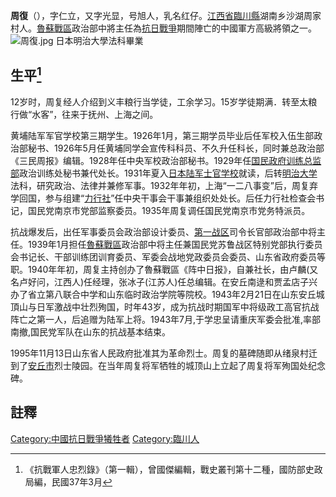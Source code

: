 '''周復'''（{{bd|1901年|3月15日|1943年|2月|}}），字仁立，又字光显，号旭人，乳名红仔。[[江西省|江西省]][[臨川縣|臨川縣]]湖南乡沙湖周家村人。[[魯蘇戰區|魯蘇戰區]]政治部中將主任為[[抗日戰爭|抗日戰爭]]期間陣亡的中國軍方高級將領之一。
[[File:周復.jpg|thumb]]
日本明治大學法科畢業
== 生平<ref>《抗戰軍人忠烈錄》（第一輯），曾國傑編輯，戰史叢刊第十二種，國防部史政局編，民國37年3月</ref> ==

12岁时，周复经人介绍到义丰粮行当学徒，工余学习。15岁学徒期满．转至太粮行做“水客”，往来于抚州、上海之间。

黄埔陆军军官学校第三期学生。1926年1月，第三期学员毕业后任军校入伍生部政治部秘书、1926年5月任黄埔同学会宣传科科员、不久升任科长，同时兼总政治部《三民周报》编辑。1928年任中央军校政治部秘书。1929年任[[国民政府训练总监部|国民政府训练总监部]]政治训练处秘书兼代处长。1931年夏入[[日本陆军士官学校|日本陆军士官学校]]就读，后转[[明治大学|明治大学]]法科，研究政治、法律并兼修军事。1932年年初，上海“一二八事变”后，周复弃学回国，参与组建“[[力行社|力行社]]”任中央干事会干事兼组织处处长。后任力行社检查会书记，国民党南京市党部监察委员。1935年周复调任国民党南京市党务特派员。

抗战爆发后，出任军事委员会政治部设计委员、[[第一战区|第一战区]]司令长官部政治部中将主任。1939年1月担任[[魯蘇戰區|魯蘇戰區]]政治部中将主任兼国民党苏鲁战区特别党部执行委员会书记长、干部训练团训育委员、军委会战地党政委员会委员、山东省政府委员等职。1940年年初，周复主持创办了魯蘇戰區《阵中日报》，自兼社长，由卢麟(又名卢好问，江西人)任经理，张冰子(江苏人)任总编辑。在安丘南逯和贾孟店子兴办了省立第八联合中学和山东临时政治学院等院校。1943年2月21日在山东安丘城頂山与日军激战中壮烈殉国，时年43岁，成为抗战时期国军中将级政工高官抗战阵亡之第一人，后追赠为陆军上将。1943年7月,于学忠呈请重庆军委会批准,率部南撤,国民党军队在山东的抗战基本结束。

1995年11月13日山东省人民政府批准其为革命烈士。周复的墓碑随即从绪泉村迁到了[[安丘市|安丘市]]烈士陵园。在当年周复将军牺牲的城顶山上立起了周复将军殉国处纪念碑。

==註釋==
{{reflist}}
[[Category:中國抗日戰爭犧牲者|Category:中國抗日戰爭犧牲者]]
[[Category:臨川人|Category:臨川人]]